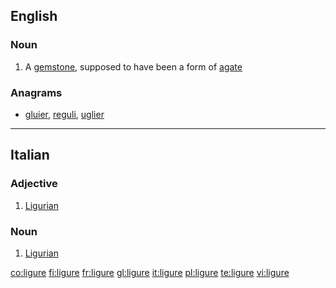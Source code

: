 ==English==

===Noun===
{{en-noun}}

# {{obsolete}} A [[gemstone]], supposed to have been a form of [[agate]]

===Anagrams===
* [[gluier#English|gluier]], [[reguli#English|reguli]], [[uglier#English|uglier]]
----
==Italian==

===Adjective===
{{it-adj|ligur|e|i}}

# [[Ligurian]]

===Noun===
{{it-noun|ligur|mf|e|i}}

# [[Ligurian]]

[[co:ligure]]
[[fi:ligure]]
[[fr:ligure]]
[[gl:ligure]]
[[it:ligure]]
[[pl:ligure]]
[[te:ligure]]
[[vi:ligure]]